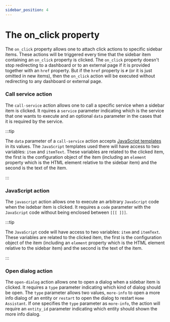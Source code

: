 ```yaml
---
sidebar_position: 4
---
```



# The on_click property

The `on_click` property allows one to attach click actions to specific sidebar items. These actions will be triggered every time that the sidebar item containing an `on_click` property is clicked. The `on_click` property doesn't stop redirecting to a dashboard or to an external page if it is provided together with an `href` property. But if the `href` property is `#` (or it is just omitted in new items), then the `on_click` action will be executed without redirecting to any dashboard or external page.

### Call service action

The `call-service` action allows one to call a specific service when a sidebar item is clicked. It rquires a `service` parameter indicating which is the service that one wants to execute and an optional `data` parameter in the cases that it is required by the service.

:::tip

The `data` parameter of a `call-service` action accepts [JavaScript templates](../templates/javascript-templates) in its values. The `JavaScript` templates used there will have access to two variables: `item` and `itemText`. These variables are related to the clicked item, the first is the configuration object of the item (including an `element` property which is the HTML element relative to the sidebar item) and the second is the text of the item.

:::

<CallServiceAction />

### JavaScript action

The `javascript` action allows one to execute an arbitrary `JavaScript` code when the isdebar item is clicked. It requires a `code` parameter with the `JavaScript` code without being enclosed between `[[[ ]]]`.

:::tip

The `JavaScript` code will have access to two variables: `item` and `itemText`. These variables are related to the clicked item, the first is the configuration object of the item (including an `element` property which is the HTML element relative to the sidebar item) and the second is the text of the item.

:::

<JavaScriptAction />

### Open dialog action

The `open-dialog` action allows one to open a dialog when a sidebar item is clicked. It requires a `type` parameter indicating which kind of dialog should be open. The `type` parameter allows two values, `more-info` to open a more info dialog of an entity or `restart` to open the dialog to restart `Home Assistant`. If one specifies the `type` parameter as `more-info`, the action will require an `entity_id` parameter indicating which entity should shown the more info dialog.

<OpenDialogAction />